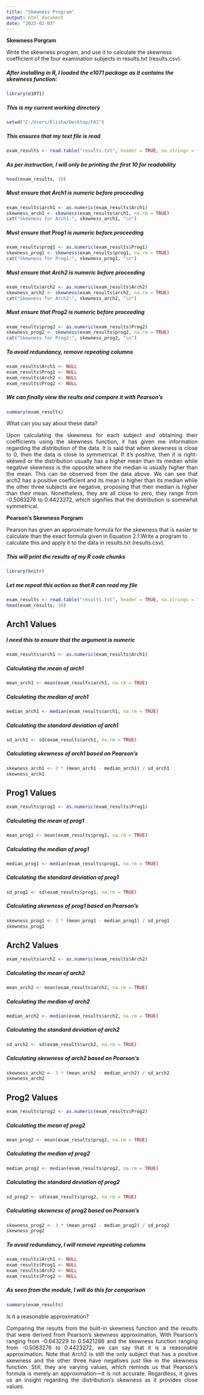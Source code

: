 ```yaml
---
title: "Skewness Program"
output: html_document
date: "2025-02-03"
---
```

**Skewness Porgram**

Write the skewness program, and use it to calculate the skewness coefficient of the four examination subjects in results.txt (results.csv). 

##### After installing in R, I loaded the e1071 package as it contains the skewness function:
```r
library(e1071)
```

##### This is my current working directory
```r
setwd("C:/Users/Elisha/Desktop/FA1")
```

##### This ensures that my text file is read
```r
exam_results <- read.table("results.txt", header = TRUE, na.strings = "NA") 
```

##### As per instruction, I will only be printing the first 10 for readability
```r
head(exam_results, 10)
```

##### Must ensure that Arch1 is numeric before proceeding
```r
exam_results$arch1 <- as.numeric(exam_results$Arch1)  
skewness_arch1 <- skewness(exam_results$arch1, na.rm = TRUE)
cat("Skewness for Arch1:", skewness_arch1, "\n")
```

##### Must ensure that Prog1 is numeric before proceeding
```r
exam_results$prog1 <- as.numeric(exam_results$Prog1)
skewness_prog1 <- skewness(exam_results$prog1, na.rm = TRUE)
cat("Skewness for Prog1:", skewness_prog1, "\n")
```

##### Must ensure that Arch2 is numeric before proceeding
```r
exam_results$arch2 <- as.numeric(exam_results$Arch2)
skewness_arch2 <- skewness(exam_results$arch2, na.rm = TRUE)
cat("Skewness for Arch2:", skewness_arch2, "\n")
```

##### Must ensure that Prog2 is numeric before proceeding
```r
exam_results$prog2 <- as.numeric(exam_results$Prog2)
skewness_prog2 <- skewness(exam_results$prog2, na.rm = TRUE)
cat("Skewness for Prog2:", skewness_prog2, "\n")
```

##### To avoid redundancy, remove repeating columns
```r
exam_results$Arch1 <- NULL
exam_results$Prog1 <- NULL
exam_results$Arch2 <- NULL
exam_results$Prog2 <- NULL
```

##### We can finally view the reults and compare it with Pearson's
```r
summary(exam_results)
```

<div style="text-align: justify;">

What can you say about these data?

Upon calculating the skewness for each subject and obtaining their coefficients using the skewness function, it has given me information regarding the distribution of the data. It is said that when skewness is close to 0, then the data is close to symmetrical. If it’s positive, then it is right-skewed or the distribution usually has a higher mean than its median while negative skewness is the opposite where the median is usually higher than the mean. This can be observed from the data above. We can see that arch2 has a positive coefficient and its mean is higher than its median while the other three subjects are negative, proposing that their median is higher than their mean. Nonetheless, they are all close to zero, they range from -0.5063276 to 0.4423272, which signifies that the distribution is somewhat symmetrical.

</div> 

**Pearson's Skewness Porgram**

Pearson has given an approximate formula for the skewness that is easier to calculate than the exact formula given in Equation 2.1.Write a program to calculate this and apply it to the data in results.txt (results.csv). 

##### This will print the results of my R code chunks

```r
library(knitr)
```
##### Let me repeat this action so that R can read my file
```r
exam_results <- read.table("results.txt", header = TRUE, na.strings = "NA")
head(exam_results, 10)
```


## **Arch1 Values**
##### I need this to ensure that the argument is numeric
```r
exam_results$arch1 <- as.numeric(exam_results$Arch1)
```
##### Calculating the mean of arch1
```r
mean_arch1 <- mean(exam_results$arch1, na.rm = TRUE)
```
##### Calculating the median of arch1
```r
median_arch1 <- median(exam_results$arch1, na.rm = TRUE)
```
##### Calculating the standard deviation of arch1
```r
sd_arch1 <- sd(exam_results$arch1, na.rm = TRUE)
```
##### Calculating skewness of arch1 based on Pearson's
```r
skewness_arch1 <- 3 * (mean_arch1 - median_arch1) / sd_arch1
skewness_arch1
```


## **Prog1 Values**
```r
exam_results$prog1 <- as.numeric(exam_results$Prog1)
```
##### Calculating the mean of prog1
```r
mean_prog1 <- mean(exam_results$prog1, na.rm = TRUE)
```
##### Calculating the median of prog1
```r
median_prog1 <- median(exam_results$prog1, na.rm = TRUE)
```
##### Calculating the standard deviation of prog1
```r
sd_prog1 <- sd(exam_results$prog1, na.rm = TRUE)
```
##### Calculating skewness of prog1 based on Pearson's
```r
skewness_prog1 <- 3 * (mean_prog1 - median_prog1) / sd_prog1
skewness_prog1
```


## **Arch2 Values**
```r
exam_results$arch2 <- as.numeric(exam_results$Arch2)
```
##### Calculating the mean of arch2
```r
mean_arch2 <- mean(exam_results$arch2, na.rm = TRUE)
```
##### Calculating the median of arch2
```r
median_arch2 <- median(exam_results$arch2, na.rm = TRUE)
```
##### Calculating the standard deviation of arch2
```r
sd_arch2 <- sd(exam_results$arch2, na.rm = TRUE)
```
##### Calculating skewness of arch2 based on Pearson's
```r
skewness_arch2 <- 3 * (mean_arch2 - median_arch2) / sd_arch2
skewness_arch2
```


## **Prog2 Values**
```r
exam_results$prog2 <- as.numeric(exam_results$Prog2)
```
##### Calculating the mean of prog2
```r
mean_prog2 <- mean(exam_results$prog2, na.rm = TRUE)
```
##### Calculating the median of prog2
```r
median_prog2 <- median(exam_results$prog2, na.rm = TRUE)
```
##### Calculating the standard deviation of prog2
```r
sd_prog2 <- sd(exam_results$prog2, na.rm = TRUE)
```
##### Calculating skewness of prog2 based on Pearson's
```r
skewness_prog2 <- 3 * (mean_prog2 - median_prog2) / sd_prog2
skewness_prog2
```

##### To avoid redundancy, I will remove repeating columns
```r
exam_results$Arch1 <- NULL
exam_results$Prog1 <- NULL
exam_results$Arch2 <- NULL
exam_results$Prog2 <- NULL
```
 
##### As seen from the module, I will do this for comparison
```r
summary(exam_results)
```

<div style="text-align: justify;">

Is it a reasonable approximation?

Comparing the results from the built-in skewness function and the results that were derived from Pearson’s skewness approximation, With Pearson’s ranging from -0.643229 to 0.5421286 and the skewness function ranging from -0.5063276 to 0.4423272, we can say that it is a reasonable approximation. Note that Arch2 is still the only subject that has a positive skewness and the other three have negatives just like in the skewness function. Still, they are varying values, which reminds us that Pearson’s formula is merely an approximation—it is not accurate. Regardless, it gives us an insight regarding the distribution’s skewness as it provides close values.
</div> 